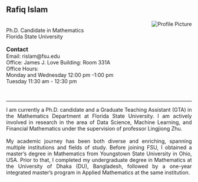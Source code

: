   
<script async src="https://pagead2.googlesyndication.com/pagead/js/adsbygoogle.js?client=ca-pub-6878992848042528"
     crossorigin="anonymous"></script>  

<h2> Rafiq Islam</h2>  
<p style="text-align: justify"><img align="right" src='/_assets/images/profile.png' class='oval-image' alt='Profile Picture' style='align-right; margin-left: 25px; margin-bottom: 10px;'><br>
    Ph.D. Candidate in Mathematics  
    <a href='https://fsu.edu' target='_blank' style='text-decoration:none'>Florida State University</a><br>
    <br>
    <span style='font-size: 1.1em; font-weight: bold; margin-top: 50px; margin-bottom: 50px;'>Contact</span>  
    Email: <a href="mailto:rislam@fsu.edu" style="text-decoration:none"> rislam@fsu.edu</a>  
    Office: <a href="https://maps.app.goo.gl/p25RvKR6jiecRYsG9" target="_blank" style="text-decoration:none"> James J. Love Building: Room 331A</a>  
    Office Hours: <br>
    Monday and Wednesday 12:00 pm -1:00 pm <br>
    Tuesday 11:30 am - 12:30 pm
</p>  

<br>

---  

<p style="text-align: justify">    
    I am currently a Ph.D. candidate and a Graduate Teaching Assistant (GTA) in the Mathematics Department at Florida State University. I am actively involved in research in the area of Data Science, Machine Learning, and Financial Mathematics under the supervision of professor <a href="https://www.math.fsu.edu/DepartmentNews/Articles/Fac_Zhu.math" style="text-decoration:none" target="_blank"> Lingjiong Zhu</a>.<br>
    <br>
     My academic journey has been both diverse and enriching, spanning multiple institutions and fields of study. Before joining FSU, I obtained a master’s degree in Mathematics from Youngstown State University in Ohio, USA. Prior to that, I completed my undergraduate degree in Mathematics at the University of Dhaka (DU), Bangladesh, followed by a one-year integrated master’s program in Applied Mathematics at the same institution.
</p>  
